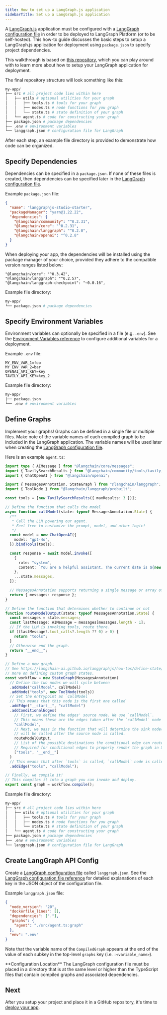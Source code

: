 ```yaml
---
title: How to set up a LangGraph.js application
sidebarTitle: Set up a LangGraph.js application
---
```

A [LangGraph.js](https://langchain-ai.github.io/langgraphjs/) application must be configured with a [LangGraph configuration file](cli#configuration-file) in order to be deployed to LangGraph Platform (or to be self-hosted). This how-to guide discusses the basic steps to setup a LangGraph.js application for deployment using `package.json` to specify project dependencies.

This walkthrough is based on [this repository](https://github.com/langchain-ai/langgraphjs-studio-starter), which you can play around with to learn more about how to setup your LangGraph application for deployment.

The final repository structure will look something like this:

```bash
my-app/
├── src # all project code lies within here
│   ├── utils # optional utilities for your graph
│   │   ├── tools.ts # tools for your graph
│   │   ├── nodes.ts # node functions for you graph
│   │   └── state.ts # state definition of your graph
│   └── agent.ts # code for constructing your graph
├── package.json # package dependencies
├── .env # environment variables
└── langgraph.json # configuration file for LangGraph
```

After each step, an example file directory is provided to demonstrate how code can be organized.

## Specify Dependencies

Dependencies can be specified in a `package.json`. If none of these files is created, then dependencies can be specified later in the [LangGraph configuration file](#create-langgraph-api-config).

Example `package.json` file:

```json
{
  "name": "langgraphjs-studio-starter",
  "packageManager": "yarn@1.22.22",
  "dependencies": {
    "@langchain/community": "^0.2.31",
    "@langchain/core": "^0.2.31",
    "@langchain/langgraph": "^0.2.0",
    "@langchain/openai": "^0.2.8"
  }
}
```

When deploying your app, the dependencies will be installed using the package manager of your choice, provided they adhere to the compatible version ranges listed below:

```
"@langchain/core": "^0.3.42",
"@langchain/langgraph": "^0.2.57",
"@langchain/langgraph-checkpoint": "~0.0.16",
```

Example file directory:

```bash
my-app/
└── package.json # package dependencies
```

## Specify Environment Variables

Environment variables can optionally be specified in a file (e.g. `.env`). See the [Environment Variables reference](env_var) to configure additional variables for a deployment.

Example `.env` file:

```
MY_ENV_VAR_1=foo
MY_ENV_VAR_2=bar
OPENAI_API_KEY=key
TAVILY_API_KEY=key_2
```

Example file directory:

```bash
my-app/
├── package.json
└── .env # environment variables
```

## Define Graphs

Implement your graphs! Graphs can be defined in a single file or multiple files. Make note of the variable names of each compiled graph to be included in the LangGraph application. The variable names will be used later when creating the [LangGraph configuration file](cli#configuration-file).

Here is an example `agent.ts`:

```ts
import type { AIMessage } from "@langchain/core/messages";
import { TavilySearchResults } from "@langchain/community/tools/tavily_search";
import { ChatOpenAI } from "@langchain/openai";

import { MessagesAnnotation, StateGraph } from "@langchain/langgraph";
import { ToolNode } from "@langchain/langgraph/prebuilt";

const tools = [new TavilySearchResults({ maxResults: 3 })];

// Define the function that calls the model
async function callModel(state: typeof MessagesAnnotation.State) {
  /**
   * Call the LLM powering our agent.
   * Feel free to customize the prompt, model, and other logic!
   */
  const model = new ChatOpenAI({
    model: "gpt-4o",
  }).bindTools(tools);

  const response = await model.invoke([
    {
      role: "system",
      content: `You are a helpful assistant. The current date is ${new Date().getTime()}.`,
    },
    ...state.messages,
  ]);

  // MessagesAnnotation supports returning a single message or array of messages
  return { messages: response };
}

// Define the function that determines whether to continue or not
function routeModelOutput(state: typeof MessagesAnnotation.State) {
  const messages = state.messages;
  const lastMessage: AIMessage = messages[messages.length - 1];
  // If the LLM is invoking tools, route there.
  if ((lastMessage?.tool_calls?.length ?? 0) > 0) {
    return "tools";
  }
  // Otherwise end the graph.
  return "__end__";
}

// Define a new graph.
// See https://langchain-ai.github.io/langgraphjs/how-tos/define-state/#getting-started for
// more on defining custom graph states.
const workflow = new StateGraph(MessagesAnnotation)
  // Define the two nodes we will cycle between
  .addNode("callModel", callModel)
  .addNode("tools", new ToolNode(tools))
  // Set the entrypoint as `callModel`
  // This means that this node is the first one called
  .addEdge("__start__", "callModel")
  .addConditionalEdges(
    // First, we define the edges' source node. We use `callModel`.
    // This means these are the edges taken after the `callModel` node is called.
    "callModel",
    // Next, we pass in the function that will determine the sink node(s), which
    // will be called after the source node is called.
    routeModelOutput,
    // List of the possible destinations the conditional edge can route to.
    // Required for conditional edges to properly render the graph in Studio
    ["tools", "__end__"]
  )
  // This means that after `tools` is called, `callModel` node is called next.
  .addEdge("tools", "callModel");

// Finally, we compile it!
// This compiles it into a graph you can invoke and deploy.
export const graph = workflow.compile();
```

Example file directory:

```bash
my-app/
├── src # all project code lies within here
│   ├── utils # optional utilities for your graph
│   │   ├── tools.ts # tools for your graph
│   │   ├── nodes.ts # node functions for you graph
│   │   └── state.ts # state definition of your graph
│   └── agent.ts # code for constructing your graph
├── package.json # package dependencies
├── .env # environment variables
└── langgraph.json # configuration file for LangGraph
```

## Create LangGraph API Config

Create a [LangGraph configuration file](cli#configuration-file) called `langgraph.json`. See the [LangGraph configuration file reference](cli#configuration-file) for detailed explanations of each key in the JSON object of the configuration file.

Example `langgraph.json` file:

```json
{
  "node_version": "20",
  "dockerfile_lines": [],
  "dependencies": ["."],
  "graphs": {
    "agent": "./src/agent.ts:graph"
  },
  "env": ".env"
}
```

Note that the variable name of the `CompiledGraph` appears at the end of the value of each subkey in the top-level `graphs` key (i.e. `:<variable_name>`).

<Info>
  **Configuration Location**
  The LangGraph configuration file must be placed in a directory that is at the same level or higher than the TypeScript files that contain compiled graphs and associated dependencies.
</Info>

## Next

After you setup your project and place it in a GitHub repository, it's time to [deploy your app](cloud).
